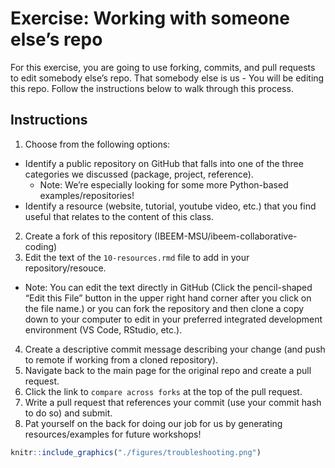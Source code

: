 # Exercise: Working with someone else's repo {#exercise}

For this exercise, you are going to use forking, commits, and pull requests to edit somebody else's repo. That somebody else is us - You will be editing this repo. Follow the instructions below to walk through this process.   

## Instructions 
1. Choose from the following options: 
  * Identify a public repository on GitHub that falls into one of the three categories we discussed (package, project, reference).
    * Note: We're especially looking for some more Python-based examples/repositories! 
  * Identify a resource (website, tutorial, youtube video, etc.) that you find useful that relates to the content of this class.
2. Create a fork of this repository (IBEEM-MSU/ibeem-collaborative-coding)
3. Edit the text of the `10-resources.rmd` file to add in your repository/resouce. 
  * Note: You can edit the text directly in GitHub (Click the pencil-shaped "Edit this File" button in the upper right hand corner after you click on the file name.) or you can fork the repository and then clone a copy down to your computer to edit in your preferred integrated development environment (VS Code, RStudio, etc.). 
4. Create a descriptive commit message describing your change (and push to remote if working from a cloned repository). 
5. Navigate back to the main page for the original repo and create a pull request. 
6. Click the link to `compare across forks` at the top of the pull request. 
7. Write a pull request that references your commit (use your commit hash to do so) and submit. 
8. Pat yourself on the back for doing our job for us by generating resources/examples for future workshops! 

```r

knitr::include_graphics("./figures/troubleshooting.png")
```
